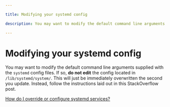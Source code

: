 ```yaml
---

title: Modifying your systemd config

description: You may want to modify the default command line arguments supplied with the systemd config files.

---
```


# Modifying your systemd config

You may want to modify the default command line arguments supplied with the `systemd` config files. If so, **do not edit** the config located in `/lib/systemd/system/`. This will just be immediately overwritten the second you update. Instead, follow the instructions laid out in this StackOverflow post.&#x20;

[How do I override or configure systemd services?](https://askubuntu.com/questions/659267/how-do-i-override-or-configure-systemd-services)
